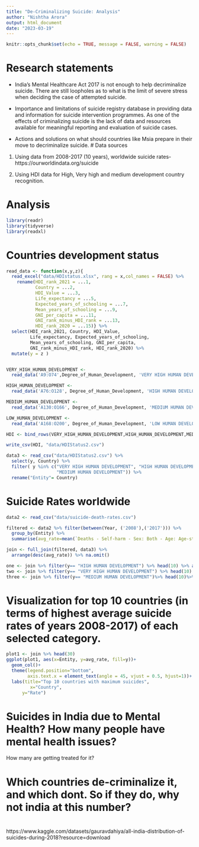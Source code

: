 ```yaml
---
title: "De-Criminalizing Suicide: Analysis"
author: "Nishtha Arora"
output: html_document
date: "2023-03-19"
---
```


```r
knitr::opts_chunk$set(echo = TRUE, message = FALSE, warning = FALSE)
```

# Research statements

- India’s Mental Healthcare Act 2017 is not enough to help decriminalize suicide. There are still loopholes as to what is the limit of severe stress when deciding the case of attempted suicide.

- Importance and limitations of suicide registry database in providing data and information for suicide intervention programmes. As one of the effects of criminalizing suicide is the lack of data and resources available for meaningful reporting and evaluation of suicide cases.

- Actions and solutions on what should countries like Msia prepare in their move to decriminalize suicide. 
# Data sources 
1. Using data from 2008-2017 (10 years), worldwide suicide rates- 
https://ourworldindata.org/suicide

2. Using HDI data for High, Very high and medium development country recognition.

<!-- Using -->
<!-- https://ourworldindata.org/world-population-growth -->

# Analysis

```r
library(readr)
library(tidyverse)
library(readxl)
```

# Countries development status

```r
read_data <- function(x,y,z){
  read_excel("data/HDIstatus.xlsx", rang = x,col_names = FALSE) %>% 
    rename(HDI_rank_2021 = ...1, 
           Country = ...2, 
           HDI_Value = ...3, 
           Life_expectancy = ...5, 
           Expected_years_of_schooling = ...7, 
           Mean_years_of_schooling = ...9, 
           GNI_per_capita = ...11, 
           GNI_rank_minus_HDI_rank = ...13, 
           HDI_rank_2020 = ...15)} %>% 
  select(HDI_rank_2021, Country, HDI_Value,
         Life_expectancy, Expected_years_of_schooling, 
         Mean_years_of_schooling, GNI_per_capita, 
         GNI_rank_minus_HDI_rank, HDI_rank_2020) %>% 
  mutate(y = z )


VERY_HIGH_HUMAN_DEVELOPMENT <- 
  read_data('A9:O74',Degree_of_Human_Development, 'VERY HIGH HUMAN DEVELOPMENT')

HIGH_HUMAN_DEVELOPMENT <- 
  read_data('A76:O128', Degree_of_Human_Development, 'HIGH HUMAN DEVELOPMENT' ) 

MEDIUM_HUMAN_DEVELOPMENT <- 
  read_data('A130:O166', Degree_of_Human_Development, 'MEDIUM HUMAN DEVELOPMENT' ) 

LOW_HUMAN_DEVELOPMENT <- 
  read_data('A168:O200', Degree_of_Human_Development, 'LOW HUMAN DEVELOPMENT' )

HDI <- bind_rows(VERY_HIGH_HUMAN_DEVELOPMENT,HIGH_HUMAN_DEVELOPMENT,MEDIUM_HUMAN_DEVELOPMENT,LOW_HUMAN_DEVELOPMENT)

write_csv(HDI, "data/HDIStatus2.csv")
```

```r
data3 <- read_csv("data/HDIStatus2.csv") %>% 
  select(y, Country) %>% 
  filter( y %in% c("VERY HIGH HUMAN DEVELOPMENT", "HIGH HUMAN DEVELOPMENT", 
                   "MEDIUM HUMAN DEVELOPMENT")) %>% 
  rename("Entity"= Country)
```

# Suicide Rates worldwide 

```r
data2 <- read_csv("data/suicide-death-rates.csv") 
```

```r
filtered <- data2 %>% filter(between(Year, ('2008'),('2017'))) %>% 
  group_by(Entity) %>% 
  summarise(avg_rate=mean(`Deaths - Self-harm - Sex: Both - Age: Age-standardized (Rate)`))
```

```r
join <- full_join(filtered, data3) %>% 
  arrange(desc(avg_rate)) %>% na.omit() 
```

```r
one <- join %>% filter(y== "HIGH HUMAN DEVELOPMENT") %>% head(10) %>% arrange()
two <- join %>% filter(y== "VERY HIGH HUMAN DEVELOPMENT") %>% head(10) %>% arrange()
three <- join %>% filter(y== "MEDIUM HUMAN DEVELOPMENT")%>% head(10)%>% arrange()
```

# Visualization for top 10 countries (in terms of highest average suicide rates of years 2008-2017) of each selected category.

```r
plot1 <- join %>% head(30)
ggplot(plot1, aes(x=Entity, y=avg_rate, fill=y))+
  geom_col()+
  theme(legend.position="bottom",
        axis.text.x = element_text(angle = 45, vjust = 0.5, hjust=1))+
  labs(title="Top 10 countries with maximum suicides",
         x="Country",
      y="Rate")
```



# Suicides in India due to Mental Health? How many people have mental health issues?
How many are getting treated for it?

# Which countries de-criminalize it, and which dont. So if they do, why not india at this number?

# 





https://www.kaggle.com/datasets/gauravdahiya/all-india-distribution-of-suicides-during-2018?resource=download



